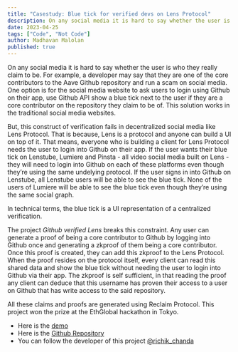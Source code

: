 ---
title: "Casestudy: Blue tick for verified devs on Lens Protocol"
description: On any social media it is hard to say whether the user is who they really claim to be.
date: 2023-04-25
tags: ["Code", "Not Code"]
author: Madhavan Malolan
published: true
---

On any social media it is hard to say whether the user is who they really claim to be. For example, a developer may say that they are one of the core contributors to the Aave Github repository and run a scam on social media. One option is for the social media website to ask users to login using Github on their app, use Github API show a blue tick next to the user if they are a core contributor on the repository they claim to be of. This solution works in the traditional social media websites.

But, this construct of verification fails in decentralized social media like Lens Protocol. That is because, Lens is a protocol and anyone can build a UI on top of it. That means, everyone who is building a client for Lens Protocol needs the user to login into Github on their app. If the user wants their blue tick on Lenstube, Lumiere and Pinsta - all video social media built on Lens - they will need to login into Github on each of these platforms even though they’re using the same undelying protocol. If the user signs in into Github on Lenstube, all Lenstube users will be able to see the blue tick. None of the users of Lumiere will be able to see the blue tick even though they’re using the same social graph.

In technical terms, the blue tick is a UI representation of a centralized verification.

The project _Github verified Lens_ breaks this constraint. Any user can generate a proof of being a core contributor to Github by logging into Github once and generating a zkproof of them being a core contributor. Once this proof is created, they can add this zkproof to the Lens Protocol. When the proof resides on the protocol itself, every client can read this shared data and show the blue tick without needing the user to login into Github via their app. The zkproof is self sufficient, in that reading the proof any client can deduce that this username has proven their access to a user on Github that has write access to the said repository.

All these claims and proofs are generated using Reclaim Protocol. This project won the prize at the EthGlobal hackathon in Tokyo.

- Here is the [demo](https://stream.mux.com/BpUwosni3jQC6ai8t3o3wj7CUlTbrwuuV2mH02gdhtNk/high.mp4)
- Here is the [Github Repository](https://github.com/sriharshakaramchati/github-lens/)
- You can follow the developer of this project [@richik_chanda](https://twitter.com/richik_chanda)
